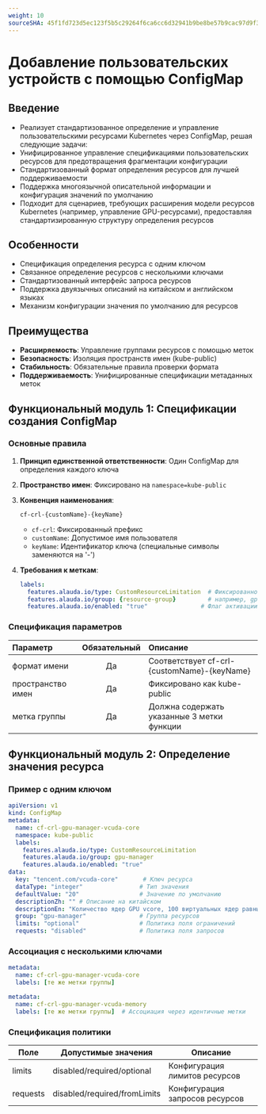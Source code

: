 ```yaml
---
weight: 10
sourceSHA: 45f1fd723d5ec123f5b5c29264f6ca6cc6d32941b9be8be57b9cac97d9f3ff05
---
```


# Добавление пользовательских устройств с помощью ConfigMap

## Введение

- Реализует стандартизованное определение и управление пользовательскими ресурсами Kubernetes через ConfigMap, решая следующие задачи:
- Унифицированное управление спецификациями пользовательских ресурсов для предотвращения фрагментации конфигурации
- Стандартизованный формат определения ресурсов для лучшей поддерживаемости
- Поддержка многоязычной описательной информации и конфигурация значений по умолчанию
- Подходит для сценариев, требующих расширения модели ресурсов Kubernetes (например, управление GPU-ресурсами), предоставляя стандартизированную структуру определения ресурсов

## Особенности

- Спецификация определения ресурса с одним ключом
- Связанное определение ресурсов с несколькими ключами
- Стандартизованный интерфейс запроса ресурсов
- Поддержка двуязычных описаний на китайском и английском языках
- Механизм конфигурации значения по умолчанию для ресурсов

## Преимущества

- **Расширяемость**: Управление группами ресурсов с помощью меток
- **Безопасность**: Изоляция пространств имен (kube-public)
- **Стабильность**: Обязательные правила проверки формата
- **Поддерживаемость**: Унифицированные спецификации метаданных меток

## Функциональный модуль 1: Спецификации создания ConfigMap

### Основные правила

1. **Принцип единственной ответственности**: Один ConfigMap для определения каждого ключа

2. **Пространство имен**: Фиксировано на `namespace=kube-public`

3. **Конвенция наименования**:
   ```
   cf-crl-{customName}-{keyName} 
   ```
   - `cf-crl`: Фиксированный префикс
   - `customName`: Допустимое имя пользователя
   - `keyName`: Идентификатор ключа (специальные символы заменяются на '-')

4. **Требования к меткам**:
   ```yaml
   labels:
     features.alauda.io/type: CustomResourceLimitation  # Фиксированное значение
     features.alauda.io/group: {resource-group}         # например, gpu-manager
     features.alauda.io/enabled: "true"               # Флаг активации
   ```

### Спецификация параметров

| Параметр   | Обязательный | Описание                             |
| :---------- | :------: | :-------------------------------------- |
| формат имени |    Да    | Соответствует cf-crl-\{customName}-\{keyName} |
| пространство имен |    Да    | Фиксировано как kube-public                    |
| метка группы |    Да    | Должна содержать указанные 3 метки функции |

## Функциональный модуль 2: Определение значения ресурса

### Пример с одним ключом

```yaml
apiVersion: v1
kind: ConfigMap
metadata:
  name: cf-crl-gpu-manager-vcuda-core
  namespace: kube-public
  labels:
    features.alauda.io/type: CustomResourceLimitation
    features.alauda.io/group: gpu-manager
    features.alauda.io/enabled: "true"
data:
  key: "tencent.com/vcuda-core"       # Ключ ресурса
  dataType: "integer"                # Тип значения
  defaultValue: "20"                 # Значение по умолчанию
  descriptionZh: "" # Описание на китайском
  descriptionEn: "Количество ядер GPU vcore, 100 виртуальных ядер равны 1 физическому ядру GPU" # Описание на английском
  group: "gpu-manager"               # Группа ресурсов
  limits: "optional"                 # Политика поля ограничений
  requests: "disabled"               # Политика поля запросов
```

### Ассоциация с несколькими ключами

```yaml
metadata:
  name: cf-crl-gpu-manager-vcuda-core
  labels: [те же метки группы]

metadata:
  name: cf-crl-gpu-manager-vcuda-memory
  labels: [те же метки группы]  # Ассоциация через идентичные метки
```

### Спецификация политики

| Поле      | Допустимые значения               | Описание                     |
| --------- | ---------------------------- | ------------------------------- |
| limits    | disabled/required/optional   | Конфигурация лимитов ресурсов   |
| requests  | disabled/required/fromLimits | Конфигурация запросов ресурсов |
